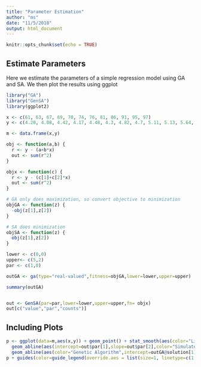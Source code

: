 ```yaml
---
title: "Parameter Estimation"
author: "ms"
date: "11/5/2018"
output: html_document
---
```


```r
knitr::opts_chunk$set(echo = TRUE)
```

## Estimate Parameters

Here we estimate the parameters of a simple regression model using GA and SA. We then plot the results using ggplot

```r
library("GA")
library("GenSA")
library(ggplot2)

x <- c(61, 63, 67, 69, 70, 74, 76, 81, 86, 91, 95, 97)
y <- c(4.28, 4.08, 4.42, 4.17, 4.48, 4.3, 4.82, 4.7, 5.11, 5.13, 5.64, 5.56)

m <- data.frame(x,y)

obj <- function(a,b) {
  r <- y - (a+b*x)
  out <- sum(r^2)
}

objx <- function(c) {
  r <- y - (c[1]+c[2]*x)
  out <- sum(r^2)
}

# GA only does maximization, so convert objective to minimization
objGA <- function(z) {
  -obj(z[1],z[2])
}

# SA does minimization
objSA <- function(z) {
  obj(z[1],z[2])
}

lower <- c(0,0)
upper<- c(5,2)
par <- c(1,0)

outGA <- ga(type="real-valued",fitness=objGA,lower=lower,upper=upper)

summary(outGA)


out <- GenSA(par=par,lower=lower,upper=upper,fn= objx)
out[c("value","par","counts")]
```

## Including Plots



```r
p <- ggplot(data=m,aes(x,y)) + geom_point() + stat_smooth(aes(color="Linear Regression"),method="lm",se=F) + 
  geom_abline(aes(intercept=out$par[1],slope=out$par[2],color="Simulated Annealing"),linetype="dotted") +
  geom_abline(aes(color="Genetic Algorithm",intercept=outGA@solution[1],slope=outGA@solution[2]),linetype="dashed")  + ggtitle("Line Plots") + scale_color_manual(name="Legend",values = c('Linear Regression'="Black",'Simulated Annealing'="Red","Genetic Algorithm"="Green"))
p + guides(color=guide_legend(override.aes = list(size=1, linetype=c(1,1,1))))
```

